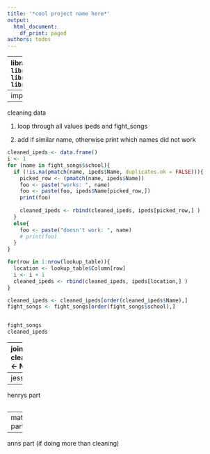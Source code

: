 ```yaml
---
title: '*cool project name here*'
output:
  html_document:
    df_print: paged
authors: todos
---
```


----
libraries here 
```r
library(readxl)
library(classdata)
library(tidyverse)
```

----
import data here
```r
fight_songs = read.csv('fight-songs.csv')
ipeds <- read_excel('IPEDS_data.xlsx', sheet='Data')
lookup_table = read.csv('lookup_table.csv')
```
----
cleaning data

1) loop through all values ipeds and fight_songs

2) add if similar name, otherwise print which names did not work
```r
cleaned_ipeds <- data.frame()
i <- 1
for (name in fight_songs$school){
  if (!is.na(pmatch(name, ipeds$Name, duplicates.ok = FALSE))){
    picked_row <- (pmatch(name, ipeds$Name))
    foo <- paste("works: ", name)
    foo <- paste(foo, ipeds$Name[picked_row,])
    print(foo)
   
    cleaned_ipeds <- rbind(cleaned_ipeds, ipeds[picked_row,] )
  }
  else{
    foo <- paste("doesn't work: ", name)
    # print(foo)
  }
}

for(row in 1:nrow(lookup_table)){
  location <- lookup_table$Column[row]
  i <- i + 1
  cleaned_ipeds <- rbind(cleaned_ipeds, ipeds[location,] )
}

cleaned_ipeds <- cleaned_ipeds[order(cleaned_ipeds$Name),]
fight_songs <- fight_songs[order(fight_songs$school),]


fight_songs
cleaned_ipeds
```

----
joining the data
```r
cleaned_ipeds$year <- NULL

join_data <- left_join(cleaned_ipeds, fight_songs)
```

----
jessies part
```r

```

----
henrys part
```r

```

----
matthews part
```r

```

----
anns part (if doing more than cleaning)
```r

```



